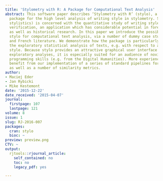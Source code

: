 ```yaml
---
title: 'Stylometry with R: A Package for Computational Text Analysis'
abstract: This software paper describes ‘Stylometry with R’ (stylo), a flexible R
  package for the high level analysis of writing style in stylometry. Stylometry (computational
  stylistics) is concerned with the quantitative study of writing style, e.g. authorship
  verification, an application which has considerable potential in forensic contexts,
  as well as historical research. In this paper we introduce the possibilities of
  stylo for computational text analysis, via a number of dummy case studies from English
  and French literature. We demonstrate how the package is particularly useful in
  the exploratory statistical analysis of texts, e.g. with respect to authorial writing
  style. Because stylo provides an attractive graphical user interface for high-level
  exploratory analyses, it is especially suited for an audience of novices, without
  programming skills (e.g. from the Digital Humanities). More experienced users can
  benefit from our implementation of a series of standard pipelines for text processing,
  as well as a number of similarity metrics.
author:
- Maciej Eder
- Jan Rybicki
- Mike Kestemont
date: '2015-12-22'
date_received: '2015-04-07'
journal:
  firstpage: 107
  lastpage: 121
volume: 8
issue: 1
slug: RJ-2016-007
packages:
  cran: stylo
  bioc: ~
preview: preview.png
CTV: ~
output:
  rjtools::rjournal_article:
    self_contained: no
    toc: no
    legacy_pdf: yes

---
```

